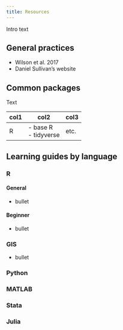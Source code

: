 ```yaml
---
title: Resources
---
```


Intro text

## General practices

* Wilson et al. 2017
* Daniel Sullivan's website

## Common packages

Text

| col1 | col2 | col3 |
|----------------|---------------|-----------|
R | - base R<br />- tidyverse | etc. |

## Learning guides by language

### R

#### General

* bullet

#### Beginner

* bullet

### GIS

* bullet

### Python

### MATLAB

### Stata

### Julia





